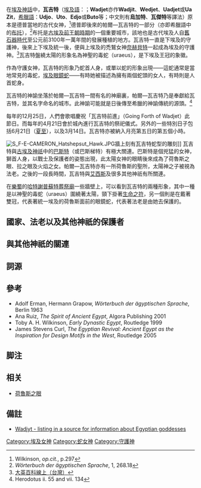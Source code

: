 {{Hiero|w3ḏyt|<hiero>I13</hiero>|align=right|era=egypt}}
{{Hiero|cobra+Sun|<hiero>N6</hiero>|align=right|era=egypt}}
{{Hiero|ḏt "cobra"|<hiero>I10</hiero>|align=right|era=egypt}}

在[[埃及神話|埃及神話]]中，'''瓦吉特'''（[[埃及語|埃及語]]：''{{lang|egy|w3ḏyt}}''；'''Wadjet'''亦作'''Wadjit'''、'''Wedjet'''、'''Uadjet'''或'''Ua Zit'''，[[希臘語|希臘語]]：'''Udjo'''、'''Uto'''、'''Edjo'''或'''Buto'''等；中文則有'''烏加特'''、'''瓦傑特'''等譯法）原本是德普當地的古代女神，<ref>Wilkinson, ''op.cit.'', p.297</ref>德普即後來的帕爾—瓦吉特的一部分（亦即希臘語中的[[布托|布托]]），<ref>''Wörterbuch der ägyptischen Sprache'', 1, 268.18</ref>布托是[[古埃及|古埃及]][[前王朝時期|前王朝時期]]的一個重要城市，該地也是古代埃及人自[[舊石器時代|舊石器時代]]至公元前3100年一萬年間的發展種植的地方。瓦吉特一直是下埃及的守護神，後來上下埃及統一後，便與上埃及的禿鷲女神[[奈赫貝特|奈赫貝特]]一起成為埃及的守護神。<ref>[http://wordpedia.eb.com/tbol/article?i=011877&db=big5&q=Wadjet 大英百科線上（台灣）]{{dead link|date=2018年3月 |bot=InternetArchiveBot |fix-attempted=yes }}</ref>瓦吉特盤繞太陽的形象名為神聖的毒蛇（uraeus），是下埃及王冠的象徽。

作為守護女神，瓦吉特的形象乃蛇首人身，或單以蛇的形象出現——這蛇通常是當地常見的毒蛇，[[埃及眼鏡蛇|埃及眼鏡蛇]]——有時她被描述為擁有兩個蛇頭的女人，有時則是人首蛇身。

瓦吉特的神諭坐落於帕爾—瓦吉特一間有名的神廟裏，帕爾—瓦吉特乃是奉獻給瓦吉特，並其名字命名的城市。此神諭可能就是日後傳至希臘的神諭傳統的源頭。<ref>Herodotus ii. 55 and vii. 134</ref>

每年的12月25日，人們會歌唱慶祝「瓦吉特前進」（Going Forth of Wadjet）此節日。而每年的4月21日會於城內進行瓦吉特的祭祀儀式。另外的一些特別日子包括6月21日（[[至點|夏至]]），以及3月14日。瓦吉特亦被納入月亮第五日的第五個小時。

[[File:S_F-E-CAMERON_Hatshepsut_Hawk.JPG|thumb]]牆上刻有瓦吉特蛇型的雕刻]]
瓦吉特與[[古埃及神祇列表|古埃及神祇]]中的[[巴斯特|巴斯特]]（或巴斯梯特）有極大關連。巴斯特是個兇猛的女神，獅首人身，以戰士及保護者的姿態出現，此太陽女神的眼睛後來成為了荷魯斯之眼、拉之眼及火焰之女。帕爾—瓦吉特亦有一所荷魯斯的聖所，太陽神之子被視為法老。之後的一段長時間，瓦吉特與[[艾西斯|艾西斯]]及很多其他神祇有所關連。

在[[樂蜀|樂蜀]]的[[哈特謝普蘇特葬祭廟|哈特謝普蘇特葬祭廟]]一些牆壁上，可以看到瓦吉特的兩種形象，其中一種是以神聖的毒蛇（uraeus）圍繞著太陽，頸下掛著[[生命之符|生命之符]]，另一個則是在戴著雙冠，代表著統一埃及的荷魯斯面前的眼鏡蛇，代表著法老是由她去保護的。

== 國家、法老以及其他神祇的保護者 ==

== 與其他神祇的關連 ==

== 詞源 ==
	
== 參考 ==
* Adolf Erman, Hermann Grapow, ''Wörterbuch der ägyptischen Sprache'', Berlin 1963
* Ana Ruiz, ''The Spirit of Ancient Egypt'', Algora Publishing 2001
* Toby A. H. Wilkinson, ''Early Dynastic Egypt'', Routledge 1999
* James Stevens Curl, ''The Egyptian Revival: Ancient Egypt as the Inspiration for Design Motifs in the West'', Routledge 2005

== 脚注==
<references />

== 相关 ==
* [[荷魯斯之眼|荷魯斯之眼]]

== 備註 ==
* [https://web.archive.org/web/20091223112036/http://www.findagoddess.com/display.php?HERNAME=Wadjyt Wadjyt - listing in a source for information about Egyptian goddesses]

{{埃及神話}}
{{DEFAULTSORT:Wadjet}}
[[Category:埃及女神|Category:埃及女神]]
[[Category:蛇女神|Category:蛇女神]]
[[Category:守護神|Category:守護神]]